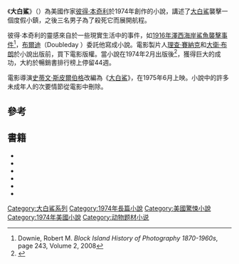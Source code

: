 {{otheruses|大白鯊 (消歧義)}}
{{Infobox book 
| name          = 大白鯊<br />''Jaws''
| title_orig    = 
| translator    = s
| image         = Jaws novel cover.jpg
| alt           = A black cover depicting a woman swimming and a shark coming towards her from below. Atop the cover is written "Peter Benchley", "Jaws" and "A Novel".
| caption = 第一版精裝書封面
| author        = [[彼得·本奇利|彼得·本奇利]]
| illustrator   = 
| cover_artist  = Paul Bacon（精裝書）<br />Roger Kastel（平裝書）
| country       = 美國
| language      = 英語
| genre         =  [[恐怖小說|恐怖小說]]
| publisher     = {{link-en|Doubleday (publisher)|Doubleday (publisher)|Doubleday}}（[[精裝書|精裝書]]）<br />{{link-en|Bantam Books|Bantam Books|Bantam}}（[[平裝書|平裝書]]）
| release_date  = 1974年2月
| pages         = 278頁
| congress = PS3552.E537
| preceded_by   = 
| followed_by   = 
}}

《'''大白鯊'''》（{{lang-en|''Jaws''}}）為美國作家[[彼得·本奇利|彼得·本奇利]]於1974年創作的小說，講述了[[大白鯊|大白鯊]]襲擊一個度假小鎮，之後三名男子為了殺死它而展開航程。

彼得·本奇利的靈感來自於一些現實生活中的事件，如[[1916年澤西海岸鯊魚襲擊事件|1916年澤西海岸鯊魚襲擊事件]]<ref>Downie, Robert M. ''Block Island History of Photography 1870-1960s'', page 243, Volume 2,  2008</ref>，[[布爾迪|布爾迪]]（Doubleday ）委託他寫成小說。電影製片人[[理查·賽納克|理查·賽納克]]和[[大衛·布朗|大衛·布朗]]於小說出版前，買下電影版權。當小說在1974年2月出版後<ref name="baxter">{{harvnb|Baxter|1997|p=120}}</ref>，獲得巨大的成功，大約於暢銷書排行榜上停留44週。

電影導演[[史蒂文·斯皮爾伯格|史蒂文·斯皮爾伯格]]改編為《[[大白鯊_(電影)|大白鯊]]》，在1975年6月上映。小說中的許多未成年人的次要情節從電影中刪除。

==參考==
{{reflist}}

==書籍==

*{{cite book |last=Baxter |first=John |year=1997 |title=Steven Spielberg: The Unauthorised Biography |url=https://archive.org/details/stevenspielbergu0000baxt_y7j0 |location=London |publisher=Harper Collins |isbn=0-00-638444-7|ref=harv}}
*{{cite book|last=Brode|first=Douglas|title=The Films of Steven Spielberg|url=https://archive.org/details/filmsofstevenspi0000brod_q4r4|publisher=Carol Publishing|location=New York|year=1995|isbn=0-8065-1951-7|ref=harv}}
*{{cite book |first=Michael |last=Capuzzo |authorlink=Michael Capuzzo |title=[[Close_to_Shore|Close to Shore: A True Story of Terror in an Age of Innocence]] |location=New York |publisher=Broadway Books |year=2001 |isbn=0-7679-0413-3|ref=harv}}
*{{cite book |first=Richard |last=Ellis |authorlink=Richard Ellis (biologist) |title=The Book of Sharks |location=San Diego |publisher=Harcourt Brace Jovanovich |year=1983 |isbn=0-15-613552-3|ref=harv}}
*{{cite book |first=Richard G. |last=Fernicola |title=[[Twelve_Days_of_Terror|Twelve Days of Terror: A Definitive Investigation of the 1916 New Jersey Shark Attacks]] |location=Guilford, Conn. |publisher=The Lyons Press |year=2002 |isbn=1-58574-575-8 |ref=harv}}
*{{cite book |first=Carl |last=Gottlieb |authorlink=Carl Gottlieb |title=The Jaws Log |publisher=Dell |year=1975 |location=New York, New York|ref=harv}}

{{大白鯊系列}}
[[Category:大白鯊系列|Category:大白鯊系列]]
[[Category:1974年長篇小說|Category:1974年長篇小說]]
[[Category:美國驚悚小說|Category:美國驚悚小說]]
[[Category:1974年美國小說|Category:1974年美國小說]]
[[Category:动物题材小说|Category:动物题材小说]]